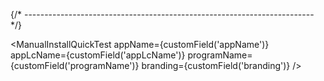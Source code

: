 


{/* ------------------------------------------------------------------------ */}

<ManualInstallQuickTest
  appName={customField('appName')}
  appLcName={customField('appLcName')}
  programName={customField('programName')}
  branding={customField('branding')}
/>
